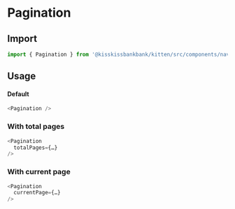 
<Meta title="Navigation/Pagination" component={Pagination} />

# Pagination

## Import

```js
import { Pagination } from '@kisskissbankbank/kitten/src/components/navigation/pagination'
```

## Usage

<Canvas>
  <Story name="Pagination" story={stories.Default} />
</Canvas>

#### Default

```js
<Pagination />
```

### With total pages

```js
<Pagination
  totalPages={…}
/>
```

### With current page

```js
<Pagination
  currentPage={…}
/>
```
